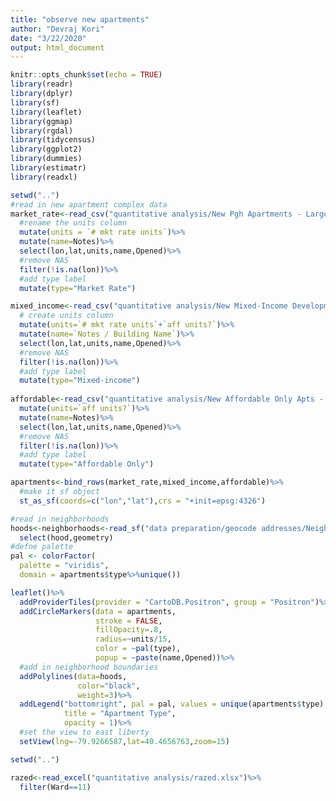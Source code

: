 ```yaml
---
title: "observe new apartments"
author: "Devraj Kori"
date: "3/22/2020"
output: html_document
---
```


```r
knitr::opts_chunk$set(echo = TRUE)
library(readr)
library(dplyr)
library(sf)
library(leaflet)
library(ggmap)
library(rgdal)
library(tidycensus)
library(ggplot2)
library(dummies)
library(estimatr)
library(readxl)
```

```r
setwd("..")
#read in new apartment complex data
market_rate<-read_csv("quantitative analysis/New Pgh Apartments - Large market-rate apts since 1999 - cleaned.csv")%>%
  #rename the units column
  mutate(units = `# mkt rate units`)%>%
  mutate(name=Notes)%>%
  select(lon,lat,units,name,Opened)%>%
  #remove NAS
  filter(!is.na(lon))%>%
  #add type label
  mutate(type="Market Rate")

mixed_income<-read_csv("quantitative analysis/New Mixed-Income Developments - Base List.csv")%>%
  # create units column
  mutate(units=`# mkt rate units`+`aff units?`)%>%
  mutate(name=`Notes / Building Name`)%>%
  select(lon,lat,units,name,Opened)%>%
  #remove NAS
  filter(!is.na(lon))%>%
  #add type label
  mutate(type="Mixed-income")
  
affordable<-read_csv("quantitative analysis/New Affordable Only Apts - Base List.csv")%>%
  mutate(units=`aff units?`)%>%
  mutate(name=Notes)%>%
  select(lon,lat,units,name,Opened)%>%
  #remove NAS
  filter(!is.na(lon))%>%
  #add type label
  mutate(type="Affordable Only")

apartments<-bind_rows(market_rate,mixed_income,affordable)%>%
  #make it sf object
  st_as_sf(coords=c("lon","lat"),crs = "+init=epsg:4326")

#read in neighborhoods
hoods<-neighborhoods<-read_sf("data preparation/geocode addresses/Neighborhoods_/Neighborhoods_.shx")%>%
  select(hood,geometry)
#defne palette
pal <- colorFactor(
  palette = "viridis",
  domain = apartments$type%>%unique())

leaflet()%>%
  addProviderTiles(provider = "CartoDB.Positron", group = "Positron")%>%
  addCircleMarkers(data = apartments,
                   stroke = FALSE,
                   fillOpacity=.8,
                   radius=~units/15,
                   color = ~pal(type),
                   popup = ~paste(name,Opened))%>%
  #add in neighborhood boundaries
  addPolylines(data=hoods,
               color="black",
               weight=3)%>%
  addLegend("bottomright", pal = pal, values = unique(apartments$type),
            title = "Apartment Type",
            opacity = 1)%>%
  #set the view to east liberty
  setView(lng=-79.9266587,lat=40.4656763,zoom=15)


```

```r
setwd("..")

razed<-read_excel("quantitative analysis/razed.xlsx")%>%
  filter(Ward==11)


```
